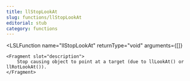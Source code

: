 ```yaml
---
title: llStopLookAt
slug: functions/llStopLookAt
editorial: stub
category: functions
---
```


<LSLFunction
	name="llStopLookAt"
	returnType="void"
	arguments={[]}
>
	<Fragment slot="description">
		Stop causing object to point at a target (due to llLookAt() or llRotLookAt()).
	</Fragment>
</LSLFunction>
